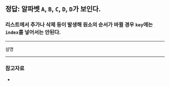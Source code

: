 
## 정답: 알파벳 `A`, `B`, `C`, `D`, `D`가 보인다.

<Counter />

### 리스트에서 추가나 삭제 등이 발생해 원소의 순서가 바뀔 경우 `key`에는 `index`를 넣어서는 안된다.

---

설명

---

### 참고자료

-
